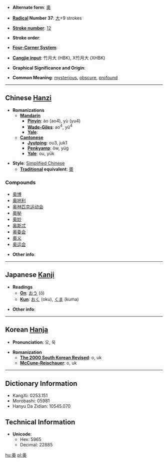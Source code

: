 * '''Alternate form''': [[奧]]

* '''[[Wiktionary:Chinese radical index|Radical]] Number 37''': [[Wiktionary:Chinese radical index 大|大]]+9 strokes

* '''[[Wiktionary:Chinese total strokes index|Stroke number]]''': [[Wiktionary:Chinese total strokes index 12|12]]

* '''Stroke order''': 

* '''[[Wiktionary:Chinese four corner index|Four-Corner System]]''': 

* '''[[Wiktionary:Chinese Cangjie index|Cangjie input]]''': 竹月大 (HBK), X竹月大 (XHBK)

* '''Graphical Significance and Origin''': 

* '''Common Meaning''': [[mysterious]], [[obscure]], [[profound]]

----

== Chinese [[Hanzi]] ==

* '''Romanizations'''
** '''[[Mandarin]]'''
*** '''[[Pinyin]]''': ào (ao4), yù (yu4)
*** '''[[Wade-Giles]]''': ao<sup>4</sup>, yü<sup>4</sup>
*** '''[[Yale]]''': 
** '''[[Cantonese]]'''
*** '''[[Jyutping]]''': ou3, juk1
*** '''[[Penkyamp]]''': ôw, yüg
*** '''[[Yale]]''': ou, yūk

* '''Style''': [[Simplified Chinese]] 
** '''[[Traditional Chinese|Traditional]] equivalent''': [[奧]]

===Compounds===
*[[奥博]]
*[[奥地利]]
*[[奥林匹克运动会]]
*[[奥秘]]
*[[奥妙]]
*[[奥斯忒]]
*[[奥委会]]
*[[奥义]]
*[[奥运会]]

* '''Other info''': 

----

== Japanese [[Kanji]] ==

* '''Readings'''
** '''[[On]]''': [[おう]] (ō)
** '''[[Kun]]''': [[おく]] (oku), [[くま]] (kuma)

* '''Other info''':  

----

== Korean [[Hanja]] ==

* '''Pronunciation''': 오, 욱

* '''Romanization'''
** '''[[The 2000 South Korean Revised Romanization|The 2000 South Korean Revised]]''': o, uk
** '''[[McCune-Reischauer]]''': o, uk

----

== Dictionary Information ==

* KangXi: 0253.151
* Morobashi: 05981
* Hanyu Da Zidian: 10545.070

== Technical Information ==

* '''Unicode''':
** Hex: 5965
** Decimal: 22885

[[hu:奥]]
[[pl:奥]]